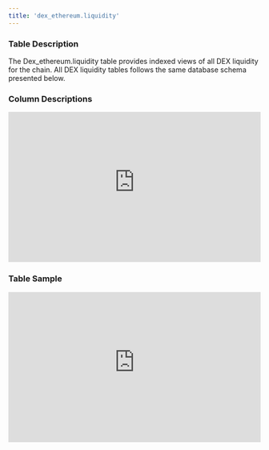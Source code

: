 ```yaml
---
title: 'dex_ethereum.liquidity'
---
```


### Table Description
The Dex_ethereum.liquidity table provides indexed views of all DEX liquidity for the chain. All DEX liquidity tables follows the same database schema presented below.
### Column Descriptions

<div>
    <iframe
        src="https://doc-embed-app.chainbasehq.com/columns/dex_ethereum.liquidity"
        width="100%"
        height="300px"
        frameBorder="0"
        scrolling="no"
    ></iframe>
</div>

### Table Sample

<div>
    <iframe
        src="https://doc-embed-app.chainbasehq.com/data/dex_ethereum.liquidity"
        width="100%"
        height="300px"
        frameBorder="0"
        scrolling="no"
    ></iframe>
</div>

